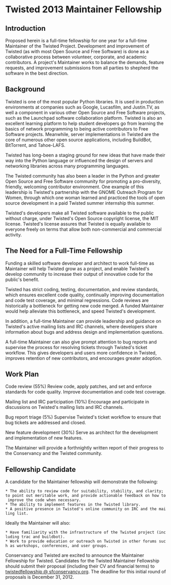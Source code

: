 = Twisted 2013 Maintainer Fellowship =
== Introduction ==
Proposed herein is a full-time fellowship for one year for a full-time Maintainer of the Twisted Project.  Development and improvement of Twisted (as with most Open Source and Free Software) is done as a collaborative process between volunteer, corporate, and academic contributors.  A project's Maintainer works to balance the demands, feature requests, and improvement submissions from all parties to shepherd the software in the best direction.


== Background ==
Twisted is one of the most popular Python libraries. It is used in production environments at companies such as Google, Lucasfilm, and Justin.TV, as well a component in various other Open Source and Free Software projects, such as the Launchpad software collaboration platform.  Twisted is also an excellent learning platform to help student  developers go from learning the basics of network programming to being  active contributors to Free Software projects.  Meanwhile, server  implementations in Twisted are the core of numerous other open source  applications, including BuildBot, BitTorrent, and Tahoe-LAFS.
 
Twisted has long-been a staging ground for new ideas that have made their way into the Python language or influenced the design of servers and networking libraries  across many programming languages.
 
The Twisted community has also been a leader in the Python and greater Open Source and Free Software community for promoting a pro-diversity, friendly, welcoming contributor environment. One example of this leadership is Twisted's partnership with the GNOME Outreach Program for Women, through which one woman learned and practiced the tools of open  source development in a paid Twisted summer internship this summer.

Twisted's developers make all Twisted software available to the public  without charge, under Twisted's Open Source copyright license, the MIT license.  Twisted's license assures that Twisted is equally available to everyone freely on terms that allow both non-commercial and commercial activity.


== The Need for a Full-Time Fellowship ==

Funding a skilled software developer and architect to work full-time as Maintainer will help Twisted grow as a project, and enable Twisted's develop community to increase their output of innovative code for the public's benefit. 

Twisted has strict coding, testing, documentation, and review standards, which ensures excellent code quality, continually improving documentation and code test coverage, and minimal regressions. Code reviews are historically a bottleneck for getting new code merged.  A funded Maintainer would help alleviate this bottleneck, and speed Twisted's development. 

In addition, a full-time Maintainer can provide leadership and guidance on Twisted's active mailing lists and IRC channels, where developers share information about bugs and address design and implementation questions.  

A full-time Maintainer can also give prompt attention to bug reports and supervise the process for resolving tickets through Twisted's ticket workflow.  This gives developers and users more confidence in Twisted, improves retention of new contributors, and encourages greater adoption.


== Work Plan ==

Code review (55%)
Review code, apply patches, and set and enforce standards for code quality.  Improve documentation and code test coverage.

Mailing list and IRC participation (10%)
Encourage and participate in discussions on Twisted's mailing lists and IRC channels. 

Bug report triage (5%)
Supervise Twisted's ticket workflow to ensure that bug tickets are addressed and closed. 

New feature development (30%)
Serve as architect for the development and implementation of new features.

The Maintainer will provide a forthnightly written report of their progress to the Conservancy and the Twisted community.


== Fellowship Candidate ==

A candidate for the Maintainer fellowship will demonstrate the following:

 * The ability to review code for suitability, stability, and clarity; to point out meritable work, and provide actionable feedback on how to improve the code when necessary.
 * The ability to implement features in the Twisted library.
 * A positive presence in Twisted's online community on IRC and the mailing list.

Ideally the Maintainer will also:

 * Have familiarity with the infrastructure of the Twisted project (including trac and buildbot).
 * Work to provide education or outreach on Twisted in other forums such as workshops, conferences, and user groups.

Conservancy and Twisted are excited to announce the Maintainer Fellowship for Twisted. Candidates for the Twisted Maintainer Fellowship should submit their proposal (including their CV and financial terms) to [mailto:twistedfellowship@sfconservancy.org twistedfellowship @ sfconservancy.org].  The
deadline for this initial round of proposals is December 31, 2012.  